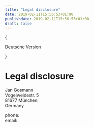```yaml
---
title: "Legal disclosure"
date: 2019-02-11T15:56:53+01:00
publishdate: 2019-02-11T15:56:53+01:00
draft: false
---
```


{<p lang="de">

  <Link to="/de/legal/disclosure">
    <FlagDe />
    Deutsche Version
  </Link>
</p>}

# Legal disclosure

Jan Gosmann<br />
Vogelweidestr. 5<br />
81677 München<br />
Germany

phone: <CryptedPhone country="+49" area="174" block0="3588" block1="307" /><br />
email: <CryptedEmail name="adventures" domain="jgosmann" tld="de" />
